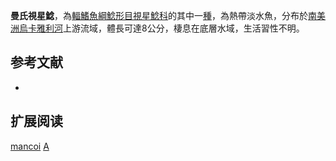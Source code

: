 {{Speciesbox
| name = 曼氏視星鯰
| image = 
| image_width = 250px
| image_caption = 
| status = NE
| status_system = IUCN3.1
| genus = Astroblepus
| species = mancoi
| authority = [[Eigenmann|Eigenmann]], 1928
| synonyms = 
}}

'''曼氏視星鯰'''，為[[輻鰭魚綱|輻鰭魚綱]][[鯰形目|鯰形目]][[視星鯰科|視星鯰科]]的其中一[[種|種]]，為熱帶淡水魚，分布於[[南美洲|南美洲]][[烏卡雅利河|烏卡雅利河]]上游流域，體長可達8公分，棲息在底層水域，生活習性不明。

==参考文献==
*{{FishBase_species|genus=Astroblepus|species=mancoi|year=2014|month=11}}

== 扩展阅读 ==
{{refbegin}}
{{wikispecies-inline|Astroblepus mancoi|曼氏視星鯰}}
{{refend}}
{{Taxonbar|from=Q6429649}}

[[Category:視星鯰屬|mancoi]]
[[Category:1928年描述的魚類|A]]